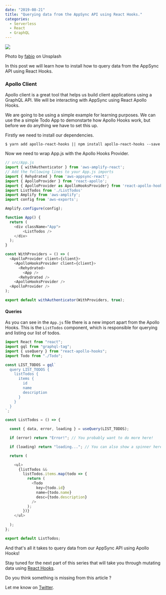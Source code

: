 ---
date: "2019-08-21"
title: "Querying data from the AppSync API using React Hooks."
categories:
  - Serverless
  - React
  - GraphQL
---

![](./fabio-unsplash.jpg)

Photo by [fabio](https://unsplash.com/@fabioha?utm_source=unsplash&utm_medium=referral&utm_content=creditCopyText) on Unsplash

In this post we will learn how to install how to query data from the AppSync API using React Hooks.

### Apollo Client

Apollo client is a great tool that helps us build client 
applications using a GraphQL API. We will be interacting with AppSync using React Apollo Hooks.

We are going to be using a simple example for learning purposes. 
We can use the a simple Todo App to demonstarte how Apollo Hooks work, 
but before we do anything we have to set this up.

Firstly we need to install our dependencies.

```shell
$ yarn add apollo-react-hooks || npm install apollo-react-hooks --save
```

Now we need to wrap App.js with the Apollo Hooks Provider.

```js
// src/App.js
import { withAuthenticator } from 'aws-amplify-react';
// Add the following lines to your App.js imports
import { Rehydrated } from 'aws-appsync-react';
import { ApolloProvider } from 'react-apollo';
import { ApolloProvider as ApolloHooksProvider} from 'react-apollo-hooks';
import ListTodos from './ListTodos'
import Amplify from 'aws-amplify';
import config from 'aws-exports';

Amplify.configure(config);

function App() {
  return (
    <div className="App">
        <ListTodos />
    </div>
  );
}

const WithProviders = () => (
  <ApolloProvider client={client}>
    <ApolloHooksProvider client={client}>
      <Rehydrated>
        <App />
      <Rehydrated />
    <ApolloHooksProvider />
  <ApolloProvider />
);

export default withAuthenticator(WithProviders, true);

```

#### Queries

As you can see in the `App.js` file there is a new import apart from the Apollo Hooks.
This is the `ListTodos` component, which is responsible 
for querying and listing our list of todos.

```js
import React from "react";
import gql from "graphql-tag";
import { useQuery } from "react-apollo-hooks";
import Todo from "./Todo";

const LIST_TODOS = gql`
  query LIST_TODOS {
    listTodos {
      items {
        id
        name
        description
      }
    }
  }
`;

const ListTodos = () => {

  const { data, error, loading } = useQuery(LIST_TODOS);

  if (error) return "Error!"; // You probably want to do more here!

  if (loading) return "loading..."; // You can also show a spinner here.

  return (

    <ul>
      {listTodos &&
        listTodos.items.map(todo => {
          return (
            <Todo 
              key={todo.id} 
              name={todo.name} 
              desc={todo.description}
            />
          );
        })}
    </ul>
    
  );
};

export default ListTodos;

```

And that's all it takes to query data from our AppSync API using Apollo Hooks!

Stay tuned for the next part of this series that will take you through mutating data using [React Hooks](https://reactjs.org/docs/hooks-intro.html).

Do you think something is missing from this article ?

Let me know on [Twitter](https://twitter.com/SpyrouYannis).

